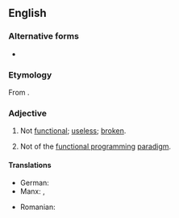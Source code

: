 ==English==

===Alternative forms===
* {{alter|en|non-functional}}

===Etymology===
From {{af|en|non-|functional}}.

===Adjective===
{{en-adj|-}}

# Not [[functional]]; [[useless]]; [[broken]].
#: {{ant|en|functional}}
# {{lb|en|programming}} Not of the [[functional programming]] [[paradigm]].
#: {{ant|en|functional}}
#: {{coord|en|nonimperative|nondeclarative}}

====Translations====
{{trans-top|not functional, broken}}
* German: {{t|de|nichtfunktional}}
* Manx: {{t|gv|neuobbragh}}, {{t|gv|neuobbree}}
{{trans-mid}}
* Romanian: {{t+|ro|nefuncțional}}
{{trans-bottom}}